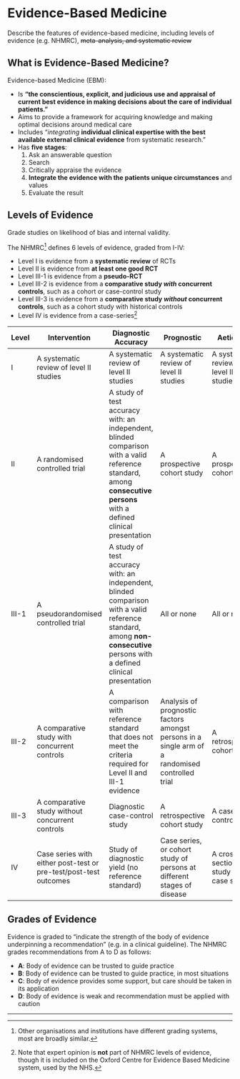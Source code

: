 # Evidence-Based Medicine

::: dual
Describe the features of evidence-based medicine, including levels of evidence (e.g. NHMRC), ~~meta-analysis, and systematic review~~
:::

## What is Evidence-Based Medicine?

Evidence-based Medicine (EBM):

* Is **"the conscientious, explicit, and judicious use and appraisal of current best evidence in making decisions about the care of individual patients."**
* Aims to provide a framework for acquiring knowledge and making optimal decisions around medical care
* Includes "*integrating* **individual clinical expertise with the best available external clinical evidence** from systematic research."
* Has **five stages**:
	1. Ask an answerable question
	2. Search
	3. Critically appraise the evidence
	4. **Integrate the evidence with the patients unique circumstances** and values
	5. Evaluate the result

## Levels of Evidence

Grade studies on likelihood of bias and internal validity.

The NHMRC^[Other organisations and institutions have different grading systems, most are broadly similar.] defines 6 levels of evidence, graded from I-IV:

* Level I is evidence from a **systematic review** of RCTs
* Level II is evidence from **at least one good RCT**
* Level III-1 is evidence from a **pseudo-RCT**
* Level III-2 is evidence from a **comparative study *with* concurrent controls**, such as a cohort or case-control study
* Level III-3 is evidence from a **comparative study *without* concurrent controls**, such as a cohort study with historical controls
* Level IV is evidence from a case-series^[Note that expert opinion is **not** part of NHMRC levels of evidence, though it is included on the Oxford Centre for Evidence Based Medicine system, used by the NHS.]


| Level |                           Intervention                           |                                                                            Diagnostic Accuracy                                                                            |                                            Prognostic                                           |                Aetiology                |                    Screening                    |
|-------+------------------------------------------------------------------+---------------------------------------------------------------------------------------------------------------------------------------------------------------------------+-------------------------------------------------------------------------------------------------+-----------------------------------------+-------------------------------------------------|
| I     | A systematic review of level II studies                          | A systematic review of level II studies                                                                                                                                   | A systematic review of level II studies                                                         | A systematic review of level II studies | A systematic review of level II studies         |
| II    | A randomised controlled trial                                    | A study of test accuracy with: an independent, blinded comparison with a valid reference standard, among **consecutive persons** with a defined clinical presentation     | A prospective cohort study                                                                      | A prospective cohort study              | A randomised controlled trial                   |
| III-1 | A pseudorandomised controlled trial                              | A study of test accuracy with: an independent, blinded comparison with a valid reference standard, among **non-consecutive** persons with a defined clinical presentation | All or none                                                                                     | All or none                             | A pseudorandomised controlled trial             |
| III-2 | A comparative study with concurrent controls                     | A comparison with reference standard that does not meet the criteria required for Level II and III-1 evidence                                                             | Analysis of prognostic factors amongst persons in a single arm of a randomised controlled trial | A retrospective cohort study            | A comparative study with concurrent controls    |
| III-3 | A comparative study without concurrent controls                  | Diagnostic case-control study                                                                                                                                             | A retrospective cohort study                                                                    | A case-control study                    | A comparative study without concurrent controls |
| IV    | Case series with either post-test or pre-test/post-test outcomes | Study of diagnostic yield (no reference standard)                                                                                                                         | Case series, or cohort study of persons at different stages of disease                          | A cross-sectional study or case series  | Case series                                     |

## Grades of Evidence

Evidence is graded to "indicate the strength of the body of evidence underpinning a recommendation" (e.g. in a clinical guideline). The NHMRC grades recommendations from A to D as follows:

* **A**: Body of evidence can be trusted to guide practice
* **B**: Body of evidence can be trusted to guide practice, in most situations
* **C**: Body of evidence provides some support, but care should be taken in its application
* **D**: Body of evidence is weak and recommendation must be applied with caution

---